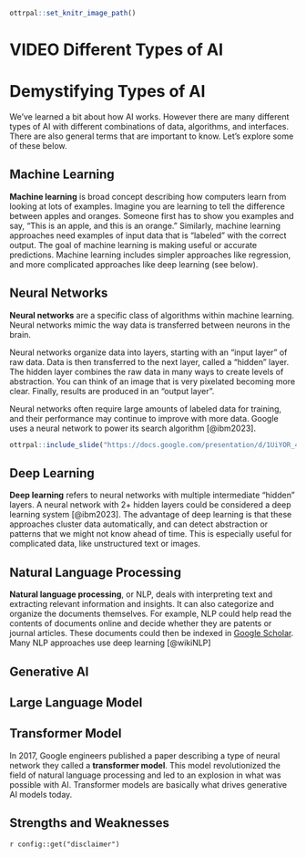 
```r
ottrpal::set_knitr_image_path()
```

# VIDEO Different Types of AI

# Demystifying Types of AI

We've learned a bit about how AI works. However there are many different types of AI with different combinations of data, algorithms, and interfaces. There are also general terms that are important to know. Let's explore some of these below.

## Machine Learning 

**Machine learning** is broad concept describing how computers learn from looking at lots of examples. Imagine you are learning to tell the difference between apples and oranges. Someone first has to show you examples and say, "This is an apple, and this is an orange." Similarly, machine learning approaches need examples of input data that is "labeled" with the correct output. The goal of machine learning is making useful or accurate predictions. Machine learning includes simpler approaches like regression, and more complicated approaches like deep learning (see below).

## Neural Networks

**Neural networks** are a specific class of algorithms within machine learning. Neural networks mimic the way data is transferred between neurons in the brain.

Neural networks organize data into layers, starting with an "input layer" of raw data. Data is then transferred to the next layer, called a "hidden" layer. The hidden layer combines the raw data in many ways to create levels of abstraction. You can think of an image that is very pixelated becoming more clear. Finally, results are produced in an "output layer".

Neural networks often require large amounts of labeled data for training, and their performance may continue to improve with more data. Google uses a neural network to power its search algorithm [@ibm2023].

```r
ottrpal::include_slide("https://docs.google.com/presentation/d/1UiYOR_4a68524XsCv-f950n_CfbyNJVez2KdAjq2ltU/edit#slide=id.g2a694e3cce9_0_0")
```

## Deep Learning

**Deep learning** refers to neural networks with multiple intermediate "hidden" layers. A neural network with 2+ hidden layers could be considered a deep learning system [@ibm2023]. The advantage of deep learning is that these approaches cluster data automatically, and can detect abstraction or patterns that we might not know ahead of time. This is especially useful for complicated data, like unstructured text or images.

## Natural Language Processing

**Natural language processing**, or NLP, deals with interpreting text and extracting relevant information and insights. It can also categorize and organize the documents themselves. For example, NLP could help read the contents of documents online and decide whether they are patents or journal articles. These documents could then be indexed in [Google Scholar](https://scholar.google.com/). Many NLP approaches use deep learning [@wikiNLP]

## Generative AI

## Large Language Model

## Transformer Model

In 2017, Google engineers published a paper describing a type of neural network they called a **transformer model**. This model revolutionized the field of natural language processing and led to an explosion in what was possible with AI. Transformer models are basically what drives generative AI models today.

## Strengths and Weaknesses

<div class = disclaimer>
`r config::get("disclaimer")`
</div>
